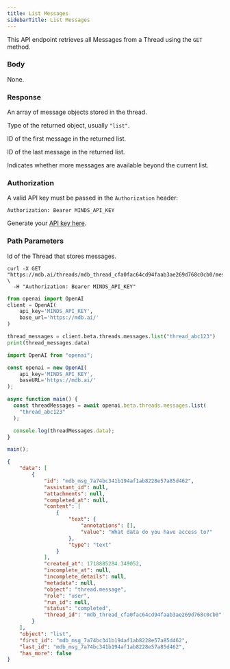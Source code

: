 ```yaml
---
title: List Messages
sidebarTitle: List Messages
---
```


This API endpoint retrieves all Messages from a Thread using the `GET` method.

### Body

None.

### Response

<ResponseField name="data" type="array" required>  

An array of message objects stored in the thread.

</ResponseField>

<ResponseField name="object" type="string" required>  

Type of the returned object, usually `"list"`.

</ResponseField>

<ResponseField name="first_id" type="string">  

ID of the first message in the returned list.

</ResponseField>

<ResponseField name="last_id" type="string">  

ID of the last message in the returned list.

</ResponseField>

<ResponseField name="has_more" type="boolean">  

Indicates whether more messages are available beyond the current list.

</ResponseField>

### Authorization

A valid API key must be passed in the `Authorization` header:

```
Authorization: Bearer MINDS_API_KEY
```

Generate your [API key here](https://mdb.ai/apiKeys).

### Path Parameters

<ParamField body='thread_id' type='string' required>

Id of the Thread that stores messages.

</ParamField>

<RequestExample>

```shell Shell
curl -X GET "https://mdb.ai/threads/mdb_thread_cfa0fac64cd94faab3ae269d768c0cb0/messages" \
  -H "Authorization: Bearer MINDS_API_KEY"
```

```python Python
from openai import OpenAI
client = OpenAI(
    api_key='MINDS_API_KEY',
    base_url='https://mdb.ai/'
)

thread_messages = client.beta.threads.messages.list("thread_abc123")
print(thread_messages.data)
```

```js Node
import OpenAI from "openai";

const openai = new OpenAI(
    api_key='MINDS_API_KEY',
    baseURL='https://mdb.ai/'
);

async function main() {
  const threadMessages = await openai.beta.threads.messages.list(
    "thread_abc123"
  );

  console.log(threadMessages.data);
}

main();
```

</RequestExample>

<ResponseExample>

```json Response
{
    "data": [
        {
            "id": "mdb_msg_7a74bc341b194af1ab8228e57a85d462",
            "assistant_id": null,
            "attachments": null,
            "completed_at": null,
            "content": [
                {
                    "text": {
                        "annotations": [],
                        "value": "What data do you have access to?"
                    },
                    "type": "text"
                }
            ],
            "created_at": 1718885284.349052,
            "incomplete_at": null,
            "incomplete_details": null,
            "metadata": null,
            "object": "thread.message",
            "role": "user",
            "run_id": null,
            "status": "completed",
            "thread_id": "mdb_thread_cfa0fac64cd94faab3ae269d768c0cb0"
        }
    ],
    "object": "list",
    "first_id": "mdb_msg_7a74bc341b194af1ab8228e57a85d462",
    "last_id": "mdb_msg_7a74bc341b194af1ab8228e57a85d462",
    "has_more": false
}
```

</ResponseExample>
